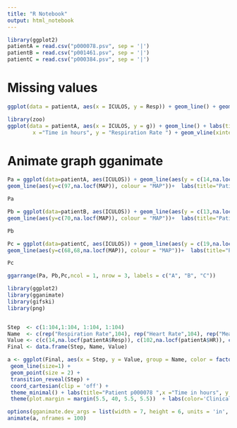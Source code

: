 ```yaml
---
title: "R Notebook"
output: html_notebook
---
```



```r
library(ggplot2)
patientA = read.csv("p000078.psv", sep = '|')
patientB = read.csv("p001461.psv", sep = '|')
patientC = read.csv("p000384.psv", sep = '|')
```

# Missing values 

```r
ggplot(data = patientA, aes(x = ICULOS, y = Resp)) + geom_line() + geom_vline(xintercept=which.max(patientA$SepsisLabel), col='red')

```

```r
library(zoo)
ggplot(data = patientA, aes(x = ICULOS, y = g)) + geom_line() + labs(title="",
        x ="Time in hours", y = "Respiration Rate ") + geom_vline(xintercept=which.max(patientA$SepsisLabel), col='red')
```




# Animate graph gganimate 



```r
Pa = ggplot(data=patientA, aes(ICULOS)) + geom_line(aes(y = c(14,na.locf(Resp)), colour = "Respiration Rate")) + geom_line(aes(y =  c(102,na.locf(HR)), colour = "Heart Rate")) + geom_line(aes(y=c(36,36,36,36,na.locf(Temp)) , colour = "Temperature"))  + 
geom_line(aes(y=c(97,na.locf(MAP)), colour = "MAP"))+  labs(title="Patient p000078 ",x ="Time in hours", y = "") + theme_minimal()   + labs(color='Clinical variables') + geom_vline(xintercept=which.max(patientA$SepsisLabel)+6, col='black') + theme(legend.position = "none") + geom_vline(xintercept=which.max(patientA$SepsisLabel), col='black', linetype="dotted") 

Pa
```


```r
Pb = ggplot(data=patientB, aes(ICULOS)) + geom_line(aes(y = c(13,na.locf(Resp)), colour = "Respiration Rate")) + geom_line(aes(y =  c(59,na.locf(HR)), colour = "Heart Rate")) + geom_line(aes(y=c(35.56,35.56,35.56,na.locf(Temp)) , colour = "Temperature"))  + 
geom_line(aes(y=c(70,na.locf(MAP)), colour = "MAP"))+  labs(title="Patient p001461 ",x ="Time in hours", y = "") + theme_minimal()   + labs(color='Clinical variables') + geom_vline(xintercept=which.max(patientB$SepsisLabel)+6, col='black') + theme(legend.position = "none") + geom_vline(xintercept=which.max(patientB$SepsisLabel), col='black', linetype="dotted") 

Pb
```



```r
Pc = ggplot(data=patientC, aes(ICULOS)) + geom_line(aes(y = c(19,na.locf(Resp)), colour = "Respiration Rate")) + geom_line(aes(y =  c(112,na.locf(HR)), colour = "Heart Rate")) + geom_line(aes(y=c(35.33,na.locf(Temp)) , colour = "Temperature"))  + 
geom_line(aes(y=c(68,68,na.locf(MAP)), colour = "MAP"))+  labs(title="Patient p000384 ",x ="Time in hours", y = "") + theme_minimal()   + labs(color='Clinical variables') + geom_vline(xintercept=which.max(patientC$SepsisLabel)+6, col='black') + theme(legend.position = "none") + geom_vline(xintercept=which.max(patientC$SepsisLabel), col='black', linetype="dotted") 

Pc
```



```r
ggarrange(Pa, Pb,Pc,ncol = 1, nrow = 3, labels = c("A", "B", "C"))
```


```r
library(ggplot2)
library(gganimate)
library(gifski)
library(png)


Step  <- c(1:104,1:104, 1:104, 1:104)
Name  <- c(rep("Respiration Rate",104), rep("Heart Rate",104), rep("Mean Arterial Pressure", 104),  rep("Temperature", 104))
Value <- c(c(14,na.locf(patientA$Resp)), c(102,na.locf(patientA$HR)), c(97,na.locf(patientA$MAP)),c(36,36,36,36,na.locf(patientA$Temp)))
Final <- data.frame(Step, Name, Value)

a <- ggplot(Final, aes(x = Step, y = Value, group = Name, color = factor(Name))) + 
 geom_line(size=1) + 
 geom_point(size = 2) + 
 transition_reveal(Step) + 
 coord_cartesian(clip = 'off') + 
 theme_minimal() + labs(title="Patient p000078 ",x ="Time in hours", y = "") +
 theme(plot.margin = margin(5.5, 40, 5.5, 5.5))  + labs(color='Clinical variables') 

options(gganimate.dev_args = list(width = 7, height = 6, units = 'in', res=100))
animate(a, nframes = 100)
```





